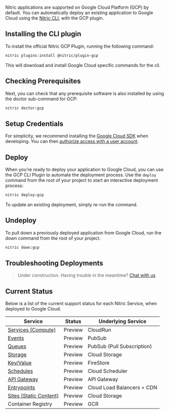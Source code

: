 Nitric applications are supported on Google Cloud Platform (GCP) by default. You can automatically deploy an existing application to Google Cloud using the [Nitric CLI](/docs/getting-started/cli), with the GCP plugin.

## Installing the CLI plugin

To install the official Nitric GCP Plugin, running the following command:

```bash
nitric plugins:install @nitric/plugin-gcp
```

This will download and install Google Cloud specific commands for the cli.

## Checking Prerequisites

Next, you can check that any prerequisite software is also installed by using the doctor sub-command for GCP:

```bash
nitric doctor:gcp
```

## Setup Credentials

For simplicity, we recommend installing the [Google Cloud SDK](https://cloud.google.com/sdk/docs/install) when developing. You can then [authorize access with a user account](https://cloud.google.com/sdk/docs/authorizing#authorizing_with_a_user_account).

## Deploy

When you're ready to deploy your application to Google Cloud, you can use the GCP CLI Plugin to automate the deployment process. Use the `deploy` command from the root of your project to start an interactive deployment process:

```bash
nitric deploy:gcp
```

To update an existing deployment, simply re-run the command.

## Undeploy

To pull down a previously deployed application from Google Cloud, run the down command from the root of your project.

```bash
nitric down:gcp
```

## Troubleshooting Deployments

> Under construction. Having trouble in the meantime? <a href="https://community.nitric.io/" target="_blank">Chat with us</a>

## Current Status

Below is a list of the current support status for each Nitric Service, when deployed to Google Cloud.

| **Service**                                         | **Status** | **Underlying Service**     |
| --------------------------------------------------- | ---------- | -------------------------- |
| [Services (Compute)](./services) | Preview    | CloudRun                   |
| [Events](./events)                        | Preview    | PubSub                     |
| [Queues](./queues)                        | Preview    | PubSub (Pull Subscription) |
| [Storage](./storage)                      | Preview    | Cloud Storage              |
| [Key/Value](./key-value)                  | Preview    | FireStore                  |
| [Schedules](./schedules)                  | Preview    | Cloud Scheduler            |
| [API Gateway](./api-gateways)             | Preview    | API Gateway                |
| [Entrypoints](./entrypoints)              | Preview    | Cloud Load Balancers + CDN |
| [Sites (Static Content)](./sites)         | Preview    | Cloud Storage              |
| Container Registry                                  | Preview    | GCR                        |
